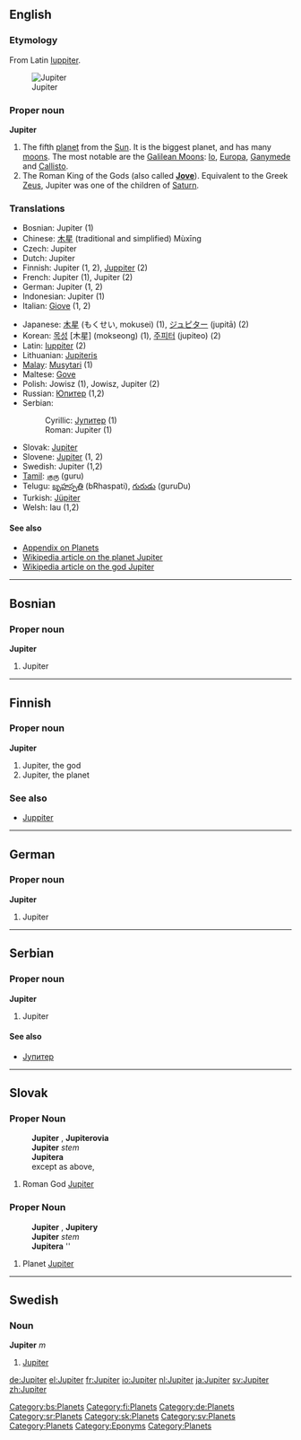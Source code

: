 ==English==
===Etymology===
From Latin [[Iuppiter]].

{{wikipedia}}
[[Image:Jupiter.jpg|thumb|Jupiter]]
===Proper noun===
'''Jupiter'''

# The fifth [[planet]] from the [[Sun]].  It is the biggest planet, and has many [[moon|moons]].  The most notable are the [[Galilean Moons]]: [[Io]], [[Europa]], [[Ganymede]] and [[Callisto]].
# The Roman King of the Gods (also called '''[[Jove]]''').  Equivalent to the Greek [[Zeus]], Jupiter was one of the children of [[Saturn]].

===Translations===
{{top}}
*Bosnian: Jupiter {{m}} (1)
*Chinese: [[木星]] (traditional and simplified) Mùxīng 
*Czech: Jupiter {{m}}
*Dutch: Jupiter
*Finnish: Jupiter (1, 2), [[Juppiter]] (2)
*French: Jupiter {{f}} (1), Jupiter {{m}} (2)
*German: Jupiter {{m}} (1, 2)
*Indonesian: Jupiter (1)
*Italian: [[Giove]] (1, 2)
{{mid}}
*Japanese: [[木星]] (もくせい, mokusei) (1), [[ジュピター]] (jupitā) (2)
*Korean: [[목성]] [木星] (mokseong) (1), [[주피터]] (jupiteo) (2)
*Latin: [[Iuppiter]] {{m}} (2)
*Lithuanian: [[Jupiteris]] {{m}}
*[[w:Malay language|Malay]]: [[Musytari]] (1)
*Maltese: [[Gove]]
*Polish: Jowisz {{m}} (1), Jowisz, Jupiter {{m}} (2)
*Russian: [[Юпитер]] {{m}} (1,2)
*Serbian:
*:Cyrillic: [[Јупитер]] {{m}} (1)
*:Roman: Jupiter {{m}} (1)
*Slovak: [[Jupiter#Slovak|Jupiter]] {{m}}
*Slovene: [[Jupiter]] {{m}} (1, 2)
*Swedish: Jupiter (1,2)
*[[Tamil]]: [[குரு]] (guru)
*Telugu: [[బృహస్పతి]] (bRhaspati), [[గురుడు]] (guruDu)
*Turkish: [[Jüpiter]]
*Welsh: Iau {{m}} (1,2)
{{bottom}}

==== See also ====
*[[Wiktionary_Appendix:Planets|Appendix on Planets]]
*[[w:Jupiter_(planet)| Wikipedia article on the planet Jupiter]]
*[[w:Jupiter_(god)| Wikipedia article on the god Jupiter]]

----

==Bosnian==

===Proper noun===
'''Jupiter''' {{m}}

#Jupiter

[[Category:bs:Planets]]

----

==Finnish==

===Proper noun===
'''Jupiter'''

#Jupiter, the god
#Jupiter, the planet

===See also===
*[[Juppiter]]

[[Category:fi:Planets]]

----

==German==

===Proper noun===
'''Jupiter''' {{m}}

#Jupiter

[[Category:de:Planets]]

----

==Serbian==

===Proper noun===
'''Jupiter''' {{m}}

#Jupiter

====See also====
*[[Јупитер]]

[[Category:sr:Planets]]

----

==Slovak==

===Proper Noun===
:'''Jupiter''' {{m}}, '''Jupiterovia''' {{p}}
:'''Jupiter''' ''stem''
:'''Jupitera''' ''{{gensg}}''
:except as above, {{decpat}} {{chlap}}

# Roman God [[Jupiter#English|Jupiter]]

===Proper Noun===
:'''Jupiter''' {{m}}, '''Jupitery''' {{p}}
:'''Jupiter''' ''stem''
:'''Jupitera''' ''{{gensg}}
:{{decpat}} {{dub}}

# Planet [[Jupiter#English|Jupiter]]

[[Category:sk:Planets]]


----
== Swedish == 
=== Noun === 
'''Jupiter''' ''m'' 
# [[Jupiter]] 
[[Category:sv:Planets]]
[[Category:Planets]]

[[Category:Eponyms]]
[[Category:Planets]]

[[de:Jupiter]]
[[el:Jupiter]]
[[fr:Jupiter]]
[[io:Jupiter]]
[[nl:Jupiter]]
[[ja:Jupiter]]
[[sv:Jupiter]]
[[zh:Jupiter]]